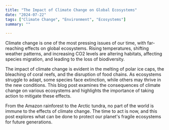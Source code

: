```yaml
---
title: "The Impact of Climate Change on Global Ecosystems"
date: "2024-07-22"
tags: ["Climate Change", "Environment", "Ecosystems"]
summary: ""

---
```


Climate change is one of the most pressing issues of our time, with far-reaching effects on global ecosystems. Rising temperatures, shifting weather patterns, and increasing CO2 levels are altering habitats, affecting species migration, and leading to the loss of biodiversity.

The impact of climate change is evident in the melting of polar ice caps, the bleaching of coral reefs, and the disruption of food chains. As ecosystems struggle to adapt, some species face extinction, while others may thrive in the new conditions. This blog post examines the consequences of climate change on various ecosystems and highlights the importance of taking action to mitigate these effects.

From the Amazon rainforest to the Arctic tundra, no part of the world is immune to the effects of climate change. The time to act is now, and this post explores what can be done to protect our planet's fragile ecosystems for future generations.
